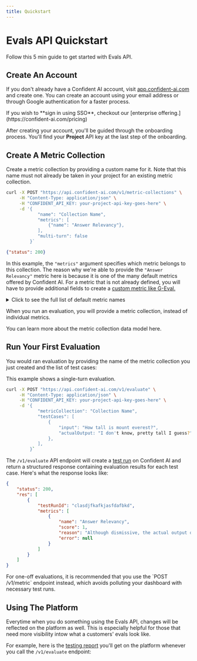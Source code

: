 ```yaml
---
title: Quickstart
---
```



# Evals API Quickstart

Follow this 5 min guide to get started with Evals API.

## Create An Account

If you don't already have a Confident AI account, visit [app.confident-ai.com](https://app.confident-ai.com) and create one. You can create an account using your email address or through Google authentication for a faster process.

<Callout>
  If you wish to **sign in using SSO**, checkout our [enterprise
  offering.](https://confident-ai.com/pricing)
</Callout>

After creating your account, you'll be guided through the onboarding process. You'll find your **Project** API key at the last step of the onboarding. 

## Create A Metric Collection

Create a metric collection by providing a custom name for it. Note that this name must not already be taken in your project for an existing metric collection.

```bash showLineNumbers filename="POST request"
curl -X POST "https://api.confident-ai.com/v1/metric-collections" \
     -H "Content-Type: application/json" \
     -H "CONFIDENT_API_KEY: your-project-api-key-goes-here" \
     -d '{
            "name": "Collection Name",
            "metrics": [
                {"name": "Answer Relevancy"},
            ],
            "multi-turn": false
         }`
```
```json filename="response"
{"status": 200}
```

In this example, the `"metrics"` argument specifies which metric belongs to this collection. The reason why we're able to provide the `"Answer Relevancy"` metric here is because it is one of the many default metrics offered by Confident AI. For a metric that is not already defined, you will have to provide additional fields to create a [custom metric like G-Eval.](/docs/concepts/metrics#custom-metrics)

<details>

<summary>Click to see the full list of default metric names</summary>

</details>


When you run an evaluation, you will provide a metric collection, instead of individual metrics.

<Callout type="info">
You can learn more about the metric collection data model here.
</Callout>

## Run Your First Evaluation

You would ran evaluation by providing the name of the metric collection you just created and the list of test cases:

<Callout type="warning">
This example shows a single-turn evaluation.
</Callout>

```bash showLineNumbers filename="POST request"
curl -X POST "https://api.confident-ai.com/v1/evaluate" \
     -H "Content-Type: application/json" \
     -H "CONFIDENT_API_KEY: your-project-api-key-goes-here" \
     -d '{
            "metricCollection": "Collection Name",
            "testCases": [
                {
                    "input": "How tall is mount everest?",
                    "actualOutput: "I don't know, pretty tall I guess?"
                },
            ],
         }`
```

The `/v1/evaluate` API endpoint will create a [test run](/docs/concepts/test-runs) on Confident AI and return a structured response containing evaluation results for each test case. Here's what the response looks like:

```json showLineNumbers filename="response"
{
    "status": 200,
    "res": [
        {
            "testRunId": "clasdjfkafkjasfdafbkd",
            "metrics": [
                {
                    "name": "Answer Relevancy",
                    "score": 1,
                    "reason": "Although dismissive, the actual output does address the question.",
                    "error": null
                }
            ]
        }
    ]
}
```

<Callout>
For one-off evaluations, it is recommended that you use the `POST /v1/metric` endpoint instead, which avoids polluting your dashboard with necessary test runs.
</Callout>

## Using The Platform

Everytime when you do something using the Evals API, changes will be reflected on the platform as well. This is especially helpful for those that need more visibility intow what a customers' evals look like.

For example, here is the [testing report](/docs/llm-evaluation/evaluation-features/testing-reports) you'll get on the platform whenever you call the `/v1/evaluate` endpoint:

<VideoDisplayer
  src="https://confident-docs.s3.us-east-1.amazonaws.com/evaluation:testing-report.mp4"
  width="100%"
  title="Testing Reports on Confident AI"
/>